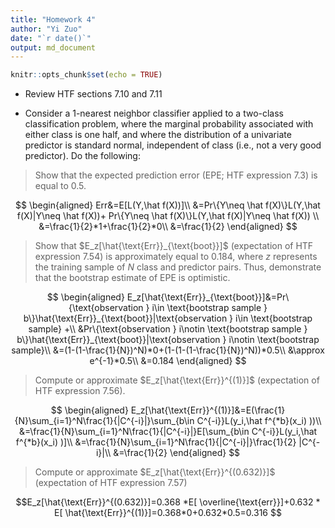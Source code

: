 ```yaml
---
title: "Homework 4"
author: "Yi Zuo"
date: "`r date()`"
output: md_document
---
```


```r
knitr::opts_chunk$set(echo = TRUE)

```

* Review HTF sections 7.10 and 7.11  


* Consider a 1-nearest neighbor classifier applied to a two-class classification problem, where the marginal probability associated with either class is one half, and where the distribution of a univariate predictor is standard normal, independent of class (i.e., not a very good predictor). Do the following:   


> Show that the expected prediction error (EPE; HTF expression 7.3) is equal to 0.5.  


$$
\begin{aligned}
Err&=E[L(Y,\hat f(X))]\\
&=Pr\{Y\neq \hat f(X)\}L(Y,\hat f(X)|Y\neq \hat f(X))+ Pr\{Y\neq \hat f(X)\}L(Y,\hat f(X)|Y\neq \hat f(X))  \\
&=\frac{1}{2}*1+\frac{1}{2}*0\\
&=\frac{1}{2}
\end{aligned}
$$


> Show that $E_z[\hat{\text{Err}}_{\text{boot}}]$ (expectation of HTF expression 7.54) is approximately equal to 0.184, where $z$ represents the training sample of $N$ class and predictor pairs. Thus, demonstrate that the bootstrap estimate of EPE is optimistic.  
    


$$
\begin{aligned}
E_z[\hat{\text{Err}}_{\text{boot}}]&=Pr\{\text{observation } i\in \text{bootstrap sample } b\}\hat{\text{Err}}_{\text{boot}}|\text{observation } i\in \text{bootstrap sample} +\\
&Pr\{\text{observation } i\notin \text{bootstrap sample } b\}\hat{\text{Err}}_{\text{boot}}|\text{observation } i\notin \text{bootstrap sample}\\
&=(1-(1-\frac{1}{N})^N)*0+(1-(1-(1-\frac{1}{N})^N))*0.5\\
&\approx e^{-1}*0.5\\
&=0.184
\end{aligned}
$$   
   
> Compute or approximate $E_z[\hat{\text{Err}}^{(1)}]$ (expectation of HTF expression 7.56).  


$$
\begin{aligned}
E_z[\hat{\text{Err}}^{(1)}]&=E(\frac{1}{N}\sum_{i=1}^N\frac{1}{|C^{-i}|}\sum_{b\in C^{-i}}L(y_i,\hat f^{*b}(x_i) ))\\
&=\frac{1}{N}\sum_{i=1}^N\frac{1}{|C^{-i}|}E[\sum_{b\in C^{-i}}L(y_i,\hat f^{*b}(x_i) )]\\
&=\frac{1}{N}\sum_{i=1}^N\frac{1}{|C^{-i}|}\frac{1}{2} |C^{-i}|\\
&=\frac{1}{2}
\end{aligned}
$$ 


> Compute or approximate $E_z[\hat{\text{Err}}^{(0.632)}]$ (expectation of HTF expression 7.57)



$$E_z[\hat{\text{Err}}^{(0.632)}]=0.368 *E[ \overline{\text{err}}]+0.632 * E[ \hat{\text{Err}}^{(1)}]=0.368*0+0.632*0.5=0.316 $$




